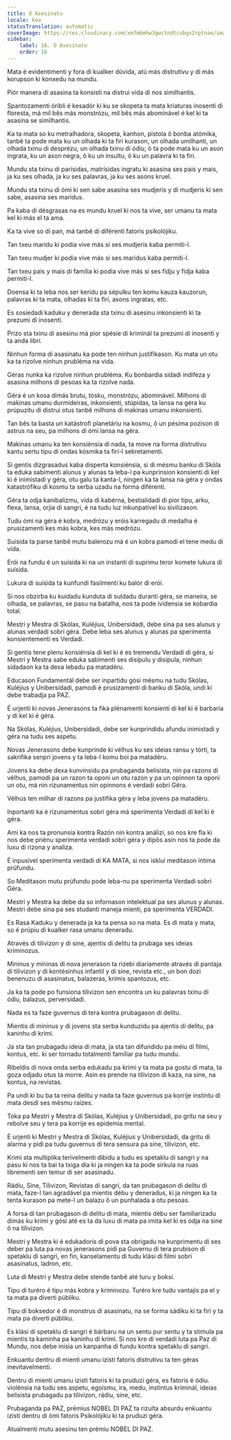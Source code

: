 ```yaml
---
title: O Asesinatu
locale: kea
statusTranslation: automatic
coverImage: https://res.cloudinary.com/xmfm6mhw3gwctndtcubgx2rptnae/image/upload/v1740337243/small_cover_educacion_fundamental_a051170f1c.webp
sidebar:
    label: 16. O Asesinatu
    order: 16
---
```

Mata é evidentimenti y fora di kualker dúvida, atú más distrutivu y di más korupson ki konxedu na mundu.

Piór manera di asasina ta konsisti na distrui vida di nos similhantis.

Spantozamenti óribli é kesadór ki ku se skopeta ta mata kriaturas inosenti di floresta, má mil bês más monstrózu, mil bês más abominável é kel ki ta asasina se similhantis.

Ka ta mata so ku metralhadora, skopeta, kanhon, pistola ô bonba atómika, tanbê ta pode mata ku un olhada ki ta firi kurason, un olhada umilhanti, un olhada txinu di desprézu, un olhada txinu di ódiu; ô ta pode mata ku un ason ingrata, ku un ason negra, ô ku un insultu, ô ku un palavra ki ta firi.

Mundu sta txinu di parísidas, matrísidas ingratu ki asasina ses pais y mais, ja ku ses olhada, ja ku ses palavras, ja ku ses asons kruel.

Mundu sta txinu di ómi ki sen sabe asasina ses mudjeris y di mudjeris ki sen sabe, asasina ses maridus.

Pa kaba di désgrasas na es mundu kruel ki nos ta vive, ser umanu ta mata kel ki más el ta ama.

Ka ta vive so di pan, má tanbê di diférenti fatoris psikolójiku.

Tan txeu maridu ki podia vive más si ses mudjeris kaba permiti-l.

Tan txeu mudjer ki podia vive más si ses maridus kaba permiti-l.

Tan txeu pais y mais di família ki podia vive más si ses fidju y fidja kaba permiti-l.

Doensa ki ta leba nos ser keridu pa sépulku ten komu kauza kauzorun, palavras ki ta mata, olhadas ki ta firi, asons ingratas, etc.

Es sosiedadi kaduku y denerada sta txinu di asesinu inkonsienti ki ta prezumi di inosenti.

Prizo sta txinu di asesinu má pior spésie di kriminál ta prezumi di inosenti y ta anda libri.

Ninhun forma di asasinatu ka pode ten ninhun justifikason. Ku mata un otu ka ta rizolve ninhun prubléma na vida.

Géras nunka ka rizolve ninhun prubléma. Ku bonbardia sidadi indifeza y asasina milhons di pesoas ka ta rizolve nada.

Géra é un kosa dimás brutu, tósku, monstrózu, abominável. Milhons di makinas umanu durmideiras, inkonsienti, stúpidas, ta lansa na géra ku prúpuzitu di distrui otus tanbê milhons di makinas umanu inkonsienti.

Tan bês ta basta un katástrofi planetáriu na kosmu, ô un pésima pozison di astrus na seu, pa milhons di ómi lansa na géra.

Makinas umanu ka ten konsiénsia di nada, ta move na forma distrutivu kantu sertu tipu di ondas kósmika ta firi-l sekretamenti.

Si gentis dizgrasadus kaba disperta konsiénsia, si di mésmu banku di Skóla ta eduka sabimenti alunus y alunas ta leba-l pa kunprinsion konsienti di kel ki é inimistadi y géra, otu galu ta kanta-l, ningen ka ta lansa na géra y ondas katastrófiku di kosmu ta serba uzadu na forma diférenti.

Géra ta odja kanibalizmu, vida di kabérna, bestialidadi di pior tipu, arku, flexa, lansa, orjia di sangri, é na tudu luz inkunpatível ku sivilizason.

Tudu ómi na géra é kobra, medrózu y eróis karregadu di medalha é prusizamenti kes más kobra, kes más medrózu.

Suísida ta parse tanbê mutu balerozu má é un kobra pamodi el tene medu di vida.

Erói na fundu é un suísida ki na un instanti di suprimu teror komete lukura di suísida.

Lukura di suísida ta kunfundi fasilmenti ku balór di erói.

Si nos obzirba ku kuidadu kunduta di suldadu duranti géra, se maneira, se olhada, se palavras, se pasu na batalha, nos ta pode ividensia se kobardia total.

Mestri y Mestra di Skólas, Kuléjius, Unibersidadi, debe sina pa ses alunus y alunas verdadi sobri géra. Debe leba ses alunus y alunas pa sperimenta konsientementi es Verdadi.

Si gentis tene plenu konsiénsia di kel ki é es tremendu Verdadi di géra, si Mestri y Mestra sabe eduka sabimenti ses disípulu y disípula, ninhun sidadaon ka ta dexa lebadu pa matadéru.

Educason Fundamentál debe ser inpartidu gósi mésmu na tudu Skólas, Kuléjius y Unibersidadi, pamodi é prusizamenti di banku di Skóla, undi ki debe trabadja pa PAZ.

É urjenti ki novas Jenerasons ta fika plénamenti konsienti di kel ki é barbaria y di kel ki é géra.

Na Skólas, Kuléjius, Unibersidadi, debe ser kunprindidu afundu inimistadi y géra na tudu ses aspetu.

Novas Jenerasons debe kunprinde ki vélhus ku ses ideias ransu y tórti, ta sakrifika senpri jovens y ta leba-l komu boi pa matadéru.

Jovens ka debe dexa kunvinsidu pa prubaganda belisista, nin pa razons di vélhus, pamodi pa un razon ta oponi un otu razon y pa un opinnon ta oponi un otu, má nin rizunamentus nin opinnons é verdadi sobri Géra.

Vélhus ten milhar di razons pa justifika géra y leba jovens pa matadéru.

Inportanti ka é rizunamentus sobri géra má sperimenta Verdadi di kel ki é géra.

Ami ka nos ta pronunsia kontra Razón nin kontra análizi, so nos kre fla ki nos debe priénu sperimenta verdadi sobri géra y dipôs asin nos ta pode da luxu di rizona y analiza.

É inpusível sperimenta verdadi di KA MATA, si nos isklui meditason íntima prúfundu.

So Meditason mutu prúfundu pode leba-nu pa sperimenta Verdadi sobri Géra.

Mestri y Mestra ka debe da so infornason intelektual pa ses alunus y alunas. Mestri debe sina pa ses studanti maneja mienti, pa sperimenta VERDADI.

Es Rasa Kaduku y denerada ja ka ta pensa so na mata. Es di mata y mata, so é prúpiu di kualker rasa umanu deneradu.

Através di tilivizon y di sine, ajentis di delitu ta prubaga ses ideias kriminozus.

Mininus y mininas di nova jenerason ta rizebi diariamente através di pantaja di tilivizon y di kontésinhus infantil y di sine, revista etc., un bon dozi benenuzu di asasinatus, balazeras, krimis spantozus, etc.

Ja ka ta pode po funsiona tilivizon sen encontra un ku palavras txinu di ódiu, balazus, perversidadi.

Nada es ta faze guvernus di tera kontra prubagason di delitu.

Mientis di mininus y di jovens sta serba kunduzidu pa ajentis di delitu, pa kaninhu di krimi.

Ja sta tan prubagadu ideia di mata, ja sta tan difundidu pa méiu di filmi, kontus, etc. ki ser tornadu totalmenti familiar pa tudu mundu.

Ribeldis di nova onda serba edukadu pa krimi y ta mata pa gostu di mata, ta goza odjadu otus ta morre. Asin es prende na tilivizon di kaza, na sine, na kontus, na revistas.

Pa undi ki bu ba ta reina delitu y nada ta faze guvernus pa korrije instintu di mata desdi ses mésmu raízes.

Toka pa Mestri y Mestra di Skólas, Kuléjius y Unibersidadi, po gritu na seu y rebolve seu y tera pa korrije es epidemia mental.

É urjenti ki Mestri y Mestra di Skólas, Kuléjius y Unibersidadi, da gritu di alarma y pidi pa tudu guvernus di tera sensura pa sine, tilivizon, etc.

Krimi sta multiplika terivelmenti dibidu a tudu es spetaklu di sangri y na pasu ki nos ta bai ta txiga dia ki ja ningen ka ta pode sirkula na ruas librementi sen temur di ser asasinadu.

Rádiu, Sine, Tilivizon, Revistas di sangri, da tan prubagason di delitu di mata, faze-l tan agradável pa mientis débu y deneradus, ki ja ningen ka ta tenta kurason pa mete-l un balazu ô un punhalada a otu pesoas.

A forsa di tan prubagason di delitu di mata, mientis débu ser familiarizadu dimás ku krimi y gósi até es ta da luxu di mata pa imita kel ki es odja na sine ô na tilivizon.

Mestri y Mestra ki é edukadoris di pova sta obrigadu na kunprimentu di ses deber pa luta pa novas jenerasons pidi pa Guvernu di tera prubison di spetaklu di sangri, en fin, kanselamentu di tudu klási di filmi sobri asasinatus, ladron, etc.

Luta di Mestri y Mestra debe stende tanbê até turu y boksi.

Tipu di turéro é tipu más kobra y kriminozu. Turéro kre tudu vantajis pa el y ta mata pa diverti públiku.

Tipu di boksedor é di monstrus di asasinatu, na se forma sádiku ki ta firi y ta mata pa diverti públiku.

Es klási di spetaklu di sangri é bárbaru na un sentu pur sentu y ta stimula pa mientis ta kaminha pa kaninhu di krimi. Si nos kre di verdadi luta pa Paz di Mundu, nos debe inisia un kanpanha di fundu kontra spetaklu di sangri.

Enkuantu dentru di mienti umanu izisti fatoris distrutivu ta ten géras inevitavelmenti.

Dentru di mienti umanu izisti fatoris ki ta pruduzi géra, es fatoris é ódiu. violénsia na tudu ses aspetu, egoísmu, ira, medu, instintus kriminál, ideias belisista prubagadu pa tilivizon, rádiu, sine, etc.

Prubaganda pa PAZ, prémius NOBEL DI PAZ ta rizulta absurdu enkuantu izisti dentru di ómi fatoris Psikolójiku ki ta pruduzi géra.

Atualmenti mutu asesinu ten prémiu NOBEL DI PAZ.

